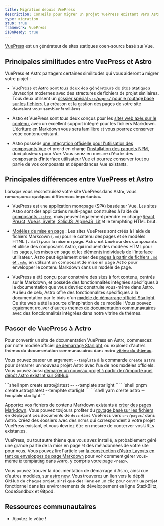 ```yaml
---
title: Migration depuis VuePress
description: Conseils pour migrer un projet VuePress existant vers Astro
type: migration
stub: true
framework: VuePress
i18nReady: true
---
```


[VuePress](https://vuePress.vuejs.org) est un générateur de sites statiques open-source basé sur Vue.

## Principales similitudes entre VuePress et Astro

VuePress et Astro partagent certaines similitudes qui vous aideront à migrer votre projet :

- VuePress et Astro sont tous deux des générateurs de sites statiques Javascript modernes avec des structures de fichiers de projet similaires. Tous deux utilisent un [dossier spécial `src/pages/` pour le routage basé sur les fichiers](/fr/basics/astro-pages/). La création et la gestion des pages de votre site devraient vous sembler familières.

- Astro et VuePress sont tous deux conçus pour les [sites web axés sur le contenu](/fr/concepts/why-astro/#axé-sur-le-contenu), avec un excellent support intégré pour les fichiers Markdown. L'écriture en Markdown vous sera familière et vous pourrez conserver votre contenu existant.

- Astro possède [une intégration officielle pour l'utilisation des composants Vue](/fr/guides/integrations-guide/vue/) et prend en charge [l'installation des paquets NPM](/fr/guides/imports/#paquets-npm), dont plusieurs pour Vue. Vous serez en mesure d'écrire des composants d'interface utilisateur Vue et pourrez conserver tout ou partie de vos composants et dépendances Vue existants.


## Principales différences entre VuePress et Astro

Lorsque vous reconstruisez votre site VuePress dans Astro, vous remarquerez quelques différences importantes.

- VuePress est une application monopage (SPA) basée sur Vue. Les sites Astro sont des applications multi-pages construites à l'aide de [composants `.astro`](/fr/basics/astro-components/), mais peuvent également prendre en charge [React, Preact, Vue.js, Svelte, SolidJS, AlpineJS, Lit](/fr/guides/framework-components/) et le templating HTML brut.

- [Modèles de mise en page](/fr/basics/layouts/) : Les sites VuePress sont créés à l'aide de fichiers Markdown (`.md`) pour le contenu des pages et de modèles HTML (`.html`) pour la mise en page. Astro est basé sur des composants et utilise des composants Astro, qui incluent des modèles HTML pour les pages, les mises en page et les éléments individuels de l'interface utilisateur. Astro peut également créer des [pages à partir de fichiers `.md` et `.mdx`](/fr/guides/markdown-content/), en utilisant un composant de mise en page Astro pour envelopper le contenu Markdown dans un modèle de page.

- VuePress a été conçu pour construire des sites à fort contenu, centrés sur le Markdown, et possède des fonctionnalités intégrées spécifiques à la documentation que vous devriez construire vous-même dans Astro. Au lieu de cela, Astro offre des fonctionnalités spécifiques à la documentation par le biais d'un [modèle de démarrage officiel Starlight](https://starlight.astro.build). Ce site web a été la source d'inspiration de ce modèle ! Vous pouvez également trouver d'autres [thèmes de documentation communautaires](https://astro.build/themes?search=&categories%5B%5D=docs) avec des fonctionnalités intégrées dans notre vitrine de thèmes.

## Passer de VuePress à Astro

Pour convertir un site de documentation VuePress en Astro, commencez par notre modèle officiel [de démarrage Starlight](https://starlight.astro.build), ou explorez d'autres thèmes de documentation communautaires dans notre [vitrine de thèmes](https://astro.build/themes?search=&categories%5B%5D=docs).

Vous pouvez passer un argument `--template` à la commande `create astro` pour démarrer un nouveau projet Astro avec l'un de nos modèles officiels. Vous pouvez aussi [démarrer un nouveau projet à partir de n'importe quel dépôt Astro existant sur GitHub](/fr/install-and-setup/#use-a-theme-or-starter-template).

  <PackageManagerTabs>
    <Fragment slot="npm">
    ```shell
    npm create astro@latest -- --template starlight
    ```
    </Fragment>
    <Fragment slot="pnpm">
    ```shell
    pnpm create astro@latest --template starlight
    ```
    </Fragment>
    <Fragment slot="yarn">
    ```shell
    yarn create astro --template starlight
    ```
    </Fragment>
  </PackageManagerTabs>

Apportez vos fichiers de contenu Markdown existants à [créer des pages Markdown](/fr/guides/markdown-content/). Vous pouvez toujours profiter du [routage basé sur les fichiers](/fr/guides/routing/) en déplaçant ces documents de `docs` dans VuePress vers `src/pages/` dans Astro. Créez des dossiers avec des noms qui correspondent à votre projet VuePress existant, et vous devriez être en mesure de conserver vos URLs existantes.

VuePress, ou tout autre thème que vous avez installé, a probablement géré une grande partie de la mise en page et des métadonnées de votre site pour vous. Vous pouvez lire l'article sur [la construction d'Astro Layouts en tant qu'enveloppes de page Markdown](/fr/basics/layouts/#mises-en-page-markdownmdx) pour voir comment gérer vous-même le templating dans Astro, y compris votre page `<head>`.

Vous pouvez trouver la documentation de démarrage d'Astro, ainsi que d'autres modèles, sur [astro.new](https://astro.new). Vous trouverez un lien vers le dépôt GitHub de chaque projet, ainsi que des liens en un clic pour ouvrir un projet fonctionnel dans les environnements de développement en ligne StackBlitz, CodeSandbox et Gitpod.

## Ressources communautaires

- Ajoutez le vôtre !
